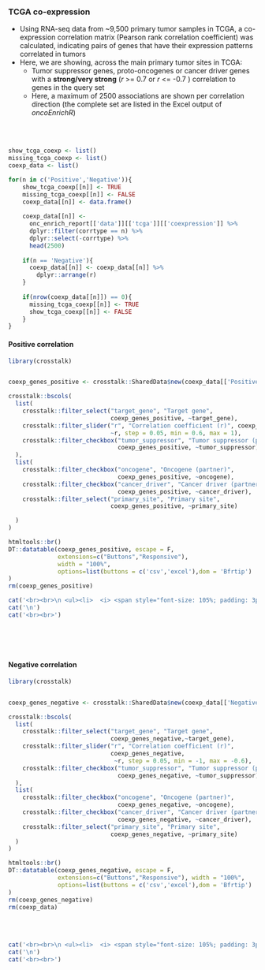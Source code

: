 ### TCGA co-expression {.tabset}

* Using RNA-seq data from ~9,500 primary tumor samples in TCGA, a co-expression correlation matrix (Pearson rank correlation coefficient) was calculated, indicating pairs of genes that have their expression patterns correlated in tumors
* Here, we are showing, across the main primary tumor sites in TCGA:
  - Tumor suppressor genes, proto-oncogenes or cancer driver genes with a **strong/very strong** (_r_ >= 0.7 or _r_ <= -0.7 ) correlation to genes in the query set
  - Here, a maximum of 2500 associations are shown per correlation direction (the
complete set are listed in the Excel output of *oncoEnrichR*)


<br><br>

```r

show_tcga_coexp <- list()
missing_tcga_coexp <- list()
coexp_data <- list()

for(n in c('Positive','Negative')){
    show_tcga_coexp[[n]] <- TRUE
    missing_tcga_coexp[[n]] <- FALSE
    coexp_data[[n]] <- data.frame()
  
    coexp_data[[n]] <- 
      onc_enrich_report[['data']][['tcga']][['coexpression']] %>% 
      dplyr::filter(corrtype == n) %>%
      dplyr::select(-corrtype) %>%
      head(2500)
    
    if(n == 'Negative'){
      coexp_data[[n]] <- coexp_data[[n]] %>%
        dplyr::arrange(r)
    }
  
    if(nrow(coexp_data[[n]]) == 0){
      missing_tcga_coexp[[n]] <- TRUE
      show_tcga_coexp[[n]] <- FALSE
    }
}

```


#### Positive correlation

```r
library(crosstalk)


coexp_genes_positive <- crosstalk::SharedData$new(coexp_data[['Positive']])

crosstalk::bscols(
  list(
    crosstalk::filter_select("target_gene", "Target gene", 
                             coexp_genes_positive, ~target_gene),
    crosstalk::filter_slider("r", "Correlation coefficient (r)", coexp_genes_positive, 
                             ~r, step = 0.05, min = 0.6, max = 1),
    crosstalk::filter_checkbox("tumor_suppressor", "Tumor suppressor (partner)", 
                               coexp_genes_positive, ~tumor_suppressor)
  ),
  list(
    crosstalk::filter_checkbox("oncogene", "Oncogene (partner)", 
                               coexp_genes_positive, ~oncogene),
    crosstalk::filter_checkbox("cancer_driver", "Cancer driver (partner)", 
                               coexp_genes_positive, ~cancer_driver),
    crosstalk::filter_select("primary_site", "Primary site", 
                             coexp_genes_positive, ~primary_site)

  )
)

htmltools::br()
DT::datatable(coexp_genes_positive, escape = F, 
              extensions=c("Buttons","Responsive"), 
              width = "100%",
              options=list(buttons = c('csv','excel'),dom = 'Bfrtip')
)
rm(coexp_genes_positive)


```


```r

cat('<br><br>\n <ul><li>  <i> <span style="font-size: 105%; padding: 3px; background-color:#989898; color:white">&nbsp;&nbsp;No genes in the query set with strong positive correlations to tumor suppressors, oncogenes or cancer drivers.&nbsp;&nbsp; </span></i></li></ul>',sep='\n')
cat('\n')
cat('<br><br>')

```

<br><br><br>


#### Negative correlation

```r
library(crosstalk)


coexp_genes_negative <- crosstalk::SharedData$new(coexp_data[['Negative']])

crosstalk::bscols(
  list(
    crosstalk::filter_select("target_gene", "Target gene", 
                             coexp_genes_negative,~target_gene),
    crosstalk::filter_slider("r", "Correlation coefficient (r)", 
                             coexp_genes_negative, 
                              ~r, step = 0.05, min = -1, max = -0.6),
    crosstalk::filter_checkbox("tumor_suppressor", "Tumor suppressor (partner)", 
                               coexp_genes_negative, ~tumor_suppressor)
  ),
  list(
    crosstalk::filter_checkbox("oncogene", "Oncogene (partner)", 
                               coexp_genes_negative, ~oncogene),
    crosstalk::filter_checkbox("cancer_driver", "Cancer driver (partner)", 
                               coexp_genes_negative, ~cancer_driver),
    crosstalk::filter_select("primary_site", "Primary site", 
                             coexp_genes_negative, ~primary_site)
  )
)

htmltools::br()
DT::datatable(coexp_genes_negative, escape = F, 
              extensions=c("Buttons","Responsive"), width = "100%",
              options=list(buttons = c('csv','excel'),dom = 'Bfrtip')
)
rm(coexp_genes_negative)
rm(coexp_data)


```
<br><br>

```r
cat('<br><br>\n <ul><li>  <i> <span style="font-size: 105%; padding: 3px; background-color:#989898; color:white">&nbsp;&nbsp;No genes in the query set with strong negative correlations to tumor suppressors, oncogenes or cancer drivers.&nbsp;&nbsp; </span></i></li></ul>',sep='\n')
cat('\n')
cat('<br><br>')
```

<br><br><br>
